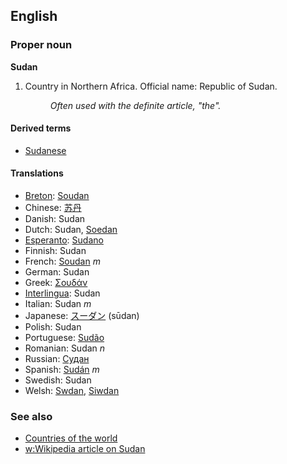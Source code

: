 ==English==
===Proper noun===
'''Sudan'''

# Country in Northern Africa. Official name: Republic of Sudan.
#:''Often used with the definite article, "the".''

====Derived terms====
*[[Sudanese]]

====Translations====
*[[Breton]]: [[Soudan]]
*Chinese: [[苏丹]]
*Danish: Sudan
*Dutch: Sudan, [[Soedan]]
*[[Esperanto]]: [[Sudano]]
*Finnish: Sudan
*French: [[Soudan]] ''m''
*German: Sudan
*Greek: [[Σουδάν]]
*[[Interlingua]]: Sudan
*Italian: Sudan ''m''
*Japanese: [[スーダン]] (sūdan)
*Polish: Sudan
*Portuguese: [[Sudão]]
*Romanian: Sudan ''n''
*Russian: [[Судан]]
*Spanish: [[Sudán]] ''m''
*Swedish: Sudan
*Welsh: [[Swdan]], [[Siwdan]]

===See also===
*[[Countries of the world]]
*[[w:Wikipedia article on Sudan]]